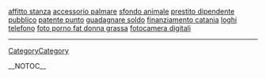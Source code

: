 <a href= http://affitto-stanza.cool-blog.cn >affitto stanza</a>   <a href= http://accessorio-palmare.freeblogz.cn >accessorio palmare</a>   <a href= http://sfondo-animale.cool-blog.cn >sfondo animale</a>   <a href= http://prestito-dipendente-pubblico.free-blogs.cn >prestito dipendente pubblico</a>   <a href= http://patente-punto.topsexblogs.cn >patente punto</a>   <a href= http://guadagnare-soldo.topsexblogs.cn >guadagnare soldo</a>   <a href= http://finanziamento-catania.freeblogz.cn >finanziamento catania</a>   <a href= http://loghi-telefono.freeblogz.cn >loghi telefono</a>   <a href= http://foto-porno-fat-donna-grassa.10blogz.cn >foto porno fat donna grassa</a>   <a href= http://fotocamera-digitali.topsexblogs.cn >fotocamera digitali</a>
----
[[CategoryCategory]]

__NOTOC__